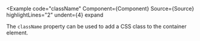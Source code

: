 
<Example
  code="className"
  Component={Component}
  Source={Source}
  highlightLines="2"
  undent={4}
  expand
>
  The `className` property can be used to add a CSS class to the container
  element.
</Example>
